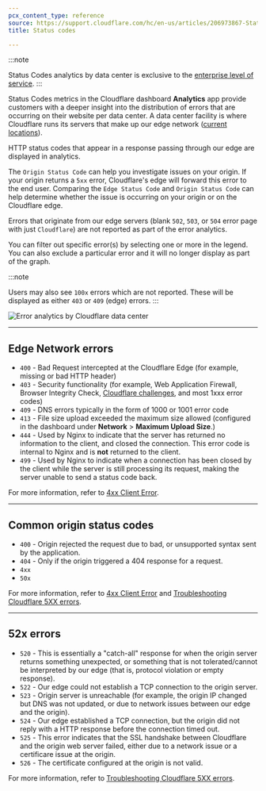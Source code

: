 ```yaml
---
pcx_content_type: reference
source: https://support.cloudflare.com/hc/en-us/articles/206973867-Status-code-metrics-in-Cloudflare-Site-Analytics
title: Status codes

---
```


:::note

Status Codes analytics by data center is exclusive to the [enterprise level of service](https://www.cloudflare.com/plans/enterprise/contact/). 
:::

Status Codes metrics in the Cloudflare dashboard **Analytics** app provide customers with a deeper insight into the distribution of errors that are occurring on their website per data center. A data center facility is where Cloudflare runs its servers that make up our edge network ([current locations](https://www.cloudflare.com/network/)).

HTTP status codes that appear in a response passing through our edge are displayed in analytics. 

The `Origin Status Code` can help you investigate issues on your origin. If your origin returns a `5xx` error, Cloudflare's edge will forward this error to the end user. Comparing the `Edge Status Code` and `Origin Status Code` can help determine whether the issue is occurring on your origin or on the Cloudflare edge.

Errors that originate from our edge servers (blank `502`, `503`, or `504` error page with just `Cloudflare`) are not reported as part of the error analytics.

You can filter out specific error(s) by selecting one or more in the legend. You can also exclude a particular error and it will no longer display as part of the graph.

:::note

Users may also see `100x` errors which are not reported. These will be displayed as either `403` or `409` (edge) errors. 
:::

![Error analytics by Cloudflare data center](~/assets/images/analytics/status-codes.png)

***

## Edge Network errors

- `400` - Bad Request intercepted at the Cloudflare Edge (for example, missing or bad HTTP header)
- `403` - Security functionality (for example, Web Application Firewall, Browser Integrity Check, [Cloudflare challenges](/waf/reference/cloudflare-challenges/), and most 1xxx error codes)
- `409` - DNS errors typically in the form of 1000 or 1001 error code
- `413` - File size upload exceeded the maximum size allowed (configured in the dashboard under **Network** > **Maximum Upload Size**.)
- `444` - Used by Nginx to indicate that the server has returned no information to the client, and closed the connection. This error code is internal to Nginx and is **not** returned to the client.
- `499` - Used by Nginx to indicate when a connection has been closed by the client while the server is still processing its request, making the server unable to send a status code back.

For more information, refer to [4xx Client Error](/support/troubleshooting/http-status-codes/4xx-client-error/).

***

## Common origin status codes

- `400` - Origin rejected the request due to bad, or unsupported syntax sent by the application.
- `404` - Only if the origin triggered a 404 response for a request.
- `4xx`
- `50x`

For more information, refer to [4xx Client Error](/support/troubleshooting/http-status-codes/4xx-client-error/) and [Troubleshooting Cloudflare 5XX errors](/support/troubleshooting/cloudflare-errors/troubleshooting-cloudflare-5xx-errors/).

***

## 52x errors

- `520` - This is essentially a "catch-all" response for when the origin server returns something unexpected, or something that is not tolerated/cannot be interpreted by our edge (that is, protocol violation or empty response).
- `522` - Our edge could not establish a TCP connection to the origin server.
- `523` - Origin server is unreachable (for example, the origin IP changed but DNS was not updated, or due to network issues between our edge and the origin).
- `524` - Our edge established a TCP connection, but the origin did not reply with a HTTP response before the connection timed out.
- `525` - This error indicates that the SSL handshake between Cloudflare and the origin web server failed, either due to a network issue or a certificare issue at the origin.
- `526` - The certificate configured at the origin is not valid.

For more information, refer to [Troubleshooting Cloudflare 5XX errors](/support/troubleshooting/cloudflare-errors/troubleshooting-cloudflare-5xx-errors/).



